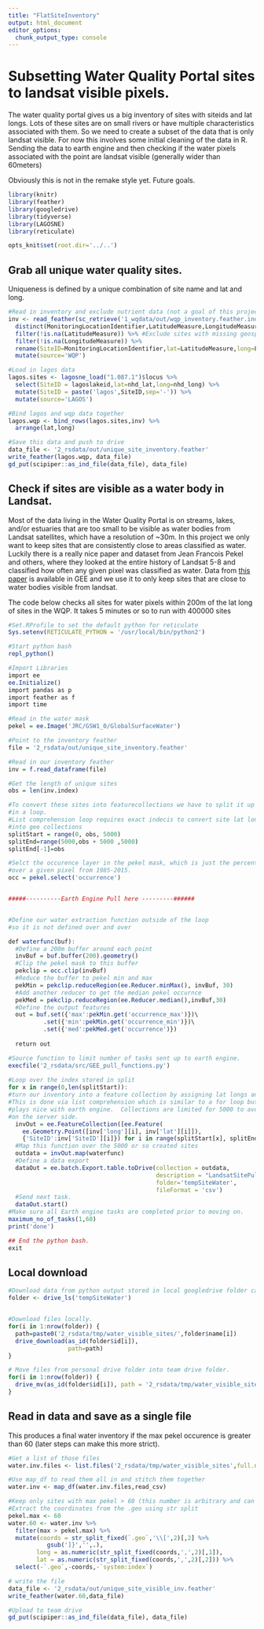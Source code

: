 ```yaml
---
title: "FlatSiteInventory"
output: html_document
editor_options: 
  chunk_output_type: console
---
```


# Subsetting Water Quality Portal sites to landsat visible pixels.

The water quality portal gives us a big inventory of sites with siteids and lat longs. Lots of these sites are on small rivers or have multiple characteristics associated with them. So we need to create a subset of the data that is only landsat visible. For now this involves some initial cleaning of the data in R. Sending the data to earth engine and then checking if the water pixels associated with the point are landsat visible (generally wider than 60meters)

Obviously this is not in the remake style yet. Future goals. 


```r
library(knitr)
library(feather)
library(googledrive)
library(tidyverse)
library(LAGOSNE)
library(reticulate)

opts_knit$set(root.dir='../..')


```

## Grab all unique water quality sites. 

Uniqueness is defined by a unique combination of site name and lat and long.

```r

#Read in inventory and exclude nutrient data (not a goal of this project just yet)
inv <- read_feather(sc_retrieve('1_wqdata/out/wqp_inventory.feather.ind')) %>%
  distinct(MonitoringLocationIdentifier,LatitudeMeasure,LongitudeMeasure) %>% #Keep only unique site lat and long. 
  filter(!is.na(LatitudeMeasure)) %>% #Exclude sites with missing geospatial data
  filter(!is.na(LongitudeMeasure)) %>%
  rename(SiteID=MonitoringLocationIdentifier,lat=LatitudeMeasure,long=LongitudeMeasure) %>%
  mutate(source='WQP')

#Load in lagos data
lagos.sites <- lagosne_load("1.087.1")$locus %>%
  select(SiteID = lagoslakeid,lat=nhd_lat,long=nhd_long) %>%
  mutate(SiteID = paste('lagos',SiteID,sep='-')) %>%
  mutate(source='LAGOS')

#Bind lagos and wqp data together
lagos.wqp <- bind_rows(lagos.sites,inv) %>%
  arrange(lat,long)

#Save this data and push to drive
data_file <- '2_rsdata/out/unique_site_inventory.feather'
write_feather(lagos.wqp, data_file)
gd_put(scipiper::as_ind_file(data_file), data_file)
```


## Check if sites are visible as a water body in Landsat. 

Most of the data living in the Water Quality Portal is on streams, lakes, and/or estuaries that are too small to be visible as water bodies from Landsat satellites, which have a resolution of ~30m. In this project we only want to keep sites that are consistently close to areas classified as water. Luckily there is a really nice paper and dataset from Jean Francois Pekel and others, where they looked at the entire history of Landsat 5-8 and classified how often any given pixel was classified as water. Data from [this paper](https://www.nature.com/articles/nature20584) is available in GEE and we use it to only keep sites that are close to water bodies visible from landsat. 

The code below checks all sites for water pixels within 200m of the lat long of sites in the WQP. It takes 5 minutes or so to run with 400000 sites

```r
#Set.RProfile to set the default python for reticulate
Sys.setenv(RETICULATE_PYTHON = '/usr/local/bin/python2')

#Start python bash
repl_python()

#Import Libraries
import ee
ee.Initialize()
import pandas as p
import feather as f
import time

#Read in the water mask
pekel = ee.Image('JRC/GSW1_0/GlobalSurfaceWater')

#Point to the inventory feather
file = '2_rsdata/out/unique_site_inventory.feather'

#Read in our inventory feather
inv = f.read_dataframe(file)

#Get the length of unique sites
obs = len(inv.index) 

#To convert these sites into featurecollections we have to split it up 
#in a loop. 
#List comprehension loop requires exact indecis to convert site lat long
#into gee collections
splitStart = range(0, obs, 5000)
splitEnd=range(5000,obs + 5000 ,5000)
splitEnd[-1]=obs

#Selct the occurence layer in the pekel mask, which is just the percentage of water occurence
#over a given pixel from 1985-2015. 
occ = pekel.select('occurrence')


#####----------Earth Engine Pull here ---------######


#Define our water extraction function outside of the loop 
#so it is not defined over and over

def waterfunc(buf):
  #Define a 200m buffer around each point
  invBuf = buf.buffer(200).geometry()
  #Clip the pekel mask to this buffer
  pekclip = occ.clip(invBuf)
  #Reduce the buffer to pekel min and max
  pekMin = pekclip.reduceRegion(ee.Reducer.minMax(), invBuf, 30)
  #Add another reducer to get the median pekel occurnce
  pekMed = pekclip.reduceRegion(ee.Reducer.median(),invBuf,30)
  #Define the output features
  out = buf.set({'max':pekMin.get('occurrence_max')})\
          .set({'min':pekMin.get('occurrence_min')})\
          .set({'med':pekMed.get('occurrence')})
          
  return out

#Source function to limit number of tasks sent up to earth engine.
execfile('2_rsdata/src/GEE_pull_functions.py')
      
#Loop over the index stored in split
for x in range(0,len(splitStart)):
#turn our inventory into a feature collection by assigning lat longs and a site id.
#This is done via list comprehension which is similar to a for loop but faster and
#plays nice with earth engine.  Collections are limited for 5000 to avoid time outs
#on the server side.
  invOut = ee.FeatureCollection([ee.Feature(
    ee.Geometry.Point([inv['long'][i], inv['lat'][i]]),
    {'SiteID':inv['SiteID'][i]}) for i in range(splitStart[x], splitEnd[x])]) 
  #Map this function over the 5000 or so created sites
  outdata = invOut.map(waterfunc)
  #Define a data export 
  dataOut = ee.batch.Export.table.toDrive(collection = outdata,
                                          description = "LandsatSitePull" + str(x),
                                          folder='tempSiteWater',
                                          fileFormat = 'csv')
  #Send next task.
  dataOut.start()
#Make sure all Earth engine tasks are completed prior to moving on.  
maximum_no_of_tasks(1,60)
print('done')

## End the python bash.
exit
```



## Local download

```r
#Download data from python output stored in local googledrive folder called tempSiteWater
folder <- drive_ls('tempSiteWater')


#Download files locally.
for(i in 1:nrow(folder)) {
  path=paste0('2_rsdata/tmp/water_visible_sites/',folder$name[i])
  drive_download(as_id(folder$id[i]),
                 path=path)
}

# Move files from personal drive folder into team drive folder. 
for(i in 1:nrow(folder)) {
  drive_mv(as_id(folder$id[i]), path = '2_rsdata/tmp/water_visible_sites/')
}


```

## Read in data and save as a single file

This produces a final water inventory if the max pekel occurence is greater than 60 (later steps can make this more strict).

```r
#Get a list of those files
water.inv.files <- list.files('2_rsdata/tmp/water_visible_sites',full.names = T)

#Use map_df to read them all in and stitch them together
water.inv <- map_df(water.inv.files,read_csv)

#Keep only sites with max pekel > 60 (this number is arbitrary and can be changed)
#Extract the coordinates from the .geo using str split
pekel.max <- 60
water.60 <- water.inv %>%
  filter(max > pekel.max) %>%
  mutate(coords = str_split_fixed(`.geo`,'\\[',2)[,2] %>%
           gsub(']}','',.),
        long = as.numeric(str_split_fixed(coords,',',2)[,1]),
        lat = as.numeric(str_split_fixed(coords,',',2)[,2])) %>%
  select(-`.geo`,-coords,-`system:index`)

# write the file
data_file <- '2_rsdata/out/unique_site_visible_inv.feather'
write_feather(water.60,data_file)

#Upload to team drive
gd_put(scipiper::as_ind_file(data_file), data_file)

```


